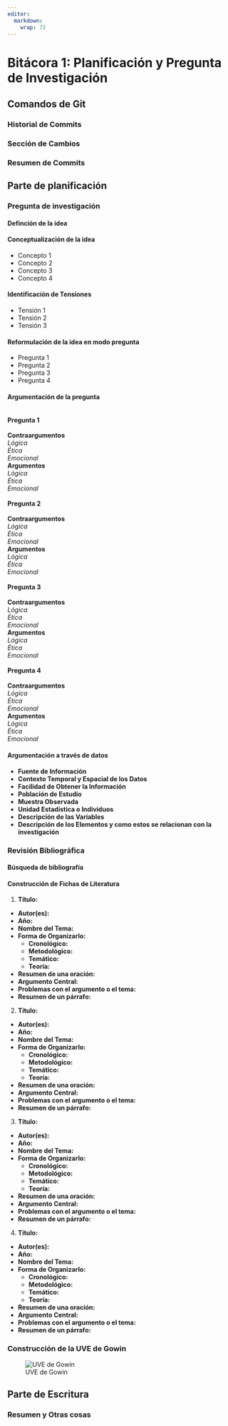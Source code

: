 ```yaml
---
editor: 
  markdown: 
    wrap: 72
---
```

# Bitácora 1: Planificación y Pregunta de Investigación

## Comandos de Git

### Historial de Commits

### Sección de Cambios

### Resumen de Commits

## Parte de planificación

### Pregunta de investigación

#### Definción de la idea

#### Conceptualización de la idea

* Concepto 1
* Concepto 2
* Concepto 3
* Concepto 4

#### Identificación de Tensiones

* Tensión 1
* Tensión 2
* Tensión 3

#### Reformulación de la idea en modo pregunta

* Pregunta 1 
* Pregunta 2
* Pregunta 3
* Pregunta 4

#### Argumentación de la pregunta
\
**Pregunta 1**
\
\
**Contraargumentos**
\
*Lógica*
\
*Ética*
\
*Emocional*
\
**Argumentos**
\
*Lógica*
\
*Ética*
\
*Emocional*
\
\
**Pregunta 2**
\
\
**Contraargumentos**
\
*Lógica*
\
*Ética*
\
*Emocional*
\
**Argumentos**
\
*Lógica*
\
*Ética*
\
*Emocional*
\
\
**Pregunta 3**
\
\
**Contraargumentos**
\
*Lógica*
\
*Ética*
\
*Emocional*
\
**Argumentos**
\
*Lógica*
\
*Ética*
\
*Emocional*
\
\
**Pregunta 4**
\
\
**Contraargumentos**
\
*Lógica*
\
*Ética*
\
*Emocional*
\
**Argumentos**
\
*Lógica*
\
*Ética*
\
*Emocional*
\

#### Argumentación a través de datos

* **Fuente de Información**
* **Contexto Temporal y Espacial de los Datos**
* **Facilidad de Obtener la Información**
* **Población de Estudio**
* **Muestra Observada**
* **Unidad Estadística o Individuos**
* **Descripción de las Variables**
* **Descripción de los Elementos y como estos se relacionan con la investigación**

### Revisión Bibliográfica
#### Búsqueda de bibliografía
#### Construcción de Fichas de Literatura


1. **Título:**
* **Autor(es):**
* **Año:**
* **Nombre del Tema:**
* **Forma de Organizarlo:**
  - **Cronológico:**
  - **Metodológico:**
  - **Temático:**
  - **Teoría:**
* **Resumen de una oración:**
* **Argumento Central:**
* **Problemas con el argumento o el tema:**
* **Resumen de un párrafo:**

2. **Título:**
* **Autor(es):**
* **Año:**
* **Nombre del Tema:**
* **Forma de Organizarlo:**
  - **Cronológico:**
  - **Metodológico:**
  - **Temático:**
  - **Teoría:**
* **Resumen de una oración:**
* **Argumento Central:**
* **Problemas con el argumento o el tema:**
* **Resumen de un párrafo:**
 
3. **Título:**
* **Autor(es):**
* **Año:**
* **Nombre del Tema:**
* **Forma de Organizarlo:**
  - **Cronológico:**
  - **Metodológico:**
  - **Temático:**
  - **Teoría:**
* **Resumen de una oración:**
* **Argumento Central:**
* **Problemas con el argumento o el tema:**
* **Resumen de un párrafo:**

4. **Título:**
* **Autor(es):**
* **Año:**
* **Nombre del Tema:**
* **Forma de Organizarlo:**
  - **Cronológico:**
  - **Metodológico:**
  - **Temático:**
  - **Teoría:**
* **Resumen de una oración:**
* **Argumento Central:**
* **Problemas con el argumento o el tema:**
* **Resumen de un párrafo:**


### Construcción de la UVE de Gowin
![UVE de Gowin](/Images/UVE_Gowin.png "Figura 1. UVE de Gowin")

## Parte de Escritura

### Resumen y Otras cosas